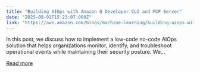 ```yaml
---
title: "Building AIOps with Amazon Q Developer CLI and MCP Server"
date: "2025-08-01T15:23:07.000Z"
link: "https://aws.amazon.com/blogs/machine-learning/building-aiops-with-amazon-q-developer-cli-and-mcp-server/"
---
```


In this post, we discuss how to implement a low-code no-code AIOps solution that helps organizations monitor, identify, and troubleshoot operational events while maintaining their security posture. We...

[Read more](https://aws.amazon.com/blogs/machine-learning/building-aiops-with-amazon-q-developer-cli-and-mcp-server/)
